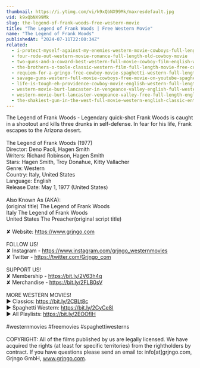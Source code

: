 ```yaml
---
thumbnail: https://i.ytimg.com/vi/k9xQbNX99Mk/maxresdefault.jpg
vid: k9xQbNX99Mk
slug: the-legend-of-frank-woods-free-western-movie
title: "The Legend of Frank Woods | Free Western Movie"
name: "The Legend of Frank Woods"
publishedAt: "2024-07-11T22:00:34Z"
related:
  - i-protect-myself-against-my-enemies-western-movie-cowboys-full-length-wild-west
  - four-rode-out-western-movie-romance-full-length-old-cowboy-movie
  - two-guns-and-a-coward-best-western-full-movie-cowboy-film-english-wild-west
  - the-brothers-o-toole-classic-western-film-full-length-movie-free-cowboy-movie-wild-west
  - requiem-for-a-gringo-free-cowboy-movie-spaghetti-western-full-length-western-movie
  - savage-guns-western-full-movie-cowboys-free-movie-on-youtube-spaghetti-western
  - life-is-tough-eh-providence-cowboy-movie-english-western-full-length
  - western-movie-burt-lancaster-in-vengeance-valley-english-full-western-movie-free-classic-film
  - western-movie-burt-lancaster-vengeance-valley-free-full-length-english-classic-cowboy-film
  - the-shakiest-gun-in-the-west-full-movie-western-english-classic-entire-film-full-free-movies
---
```


The Legend of Frank Woods - Legendary quick-shot Frank Woods is caught in a shootout and kills three drunks in self-defense. In fear for his life, Frank escapes to the Arizona desert.<br />
<br />
The Legend of Frank Woods (1977)<br />
Director: Deno Paoli, Hagen Smith<br />
Writers: Richard Robinson, Hagen Smith<br />
Stars: Hagen Smith, Troy Donahue, Kitty Vallacher<br />
Genre: Western<br />
Country: Italy, United States<br />
Language: English<br />
Release Date: May 1, 1977 (United States)<br />
<br />
Also Known As (AKA):<br />
(original title) The Legend of Frank Woods<br />
Italy The Legend of Frank Woods<br />
United States The Preacher(original script title)<br />
<br />
✘ Website: https://www.grjngo.com<br />
<br />
FOLLOW US!<br />
✘ Instagram - https://www.instagram.com/grjngo_westernmovies<br />
✘ Twitter - https://twitter.com/Grjngo_com<br />
<br />
SUPPORT US!<br />
✘ Membership - https://bit.ly/2V63h4q<br />
✘ Merchandise - https://bit.ly/2FLB0sV<br />
<br />
MORE WESTERN MOVIES! <br />
► Classics: https://bit.ly/2CBLt8c <br />
► Spaghetti Western: https://bit.ly/2CyCe8I <br />
► All Playlists: https://bit.ly/2EOOfIH <br />
<br />
#westernmovies #freemovies #spaghettiwesterns<br />
<br />
COPYRIGHT: All of the films published by us are legally licensed. We have acquired the rights (at least for specific territories) from the rightholders by contract. If you have questions please send an email to: info[at]grjngo.com, Grjngo GmbH, www.grjngo.com.